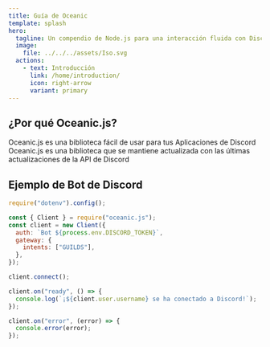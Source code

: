 ```yaml
---
title: Guía de Oceanic
template: splash
hero:
  tagline: Un compendio de Node.js para una interacción fluida con Discord
  image:
    file: ../../../assets/Iso.svg
  actions:
    - text: Introducción
      link: /home/introduction/
      icon: right-arrow
      variant: primary
---
```



## ¿Por qué Oceanic.js?

<CardGrid>
  <Card title="Fácil de Usar" icon="approve-check-circle">
    Oceanic.js es una biblioteca fácil de usar para tus Aplicaciones de Discord
  </Card>
  <Card title="Últimas actualizaciones de Discord" icon="rocket">
    Oceanic.js es una biblioteca que se mantiene actualizada con las últimas
    actualizaciones de la API de Discord
  </Card>
</CardGrid>

## Ejemplo de Bot de Discord

```js title="index.js" frame="code"
require("dotenv").config();

const { Client } = require("oceanic.js");
const client = new Client({
  auth: `Bot ${process.env.DISCORD_TOKEN}`,
  gateway: {
    intents: ["GUILDS"],
  },
});

client.connect();

client.on("ready", () => {
  console.log(`¡${client.user.username} se ha conectado a Discord!`);
});

client.on("error", (error) => {
  console.error(error);
});
```
